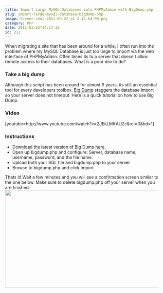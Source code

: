 ```yaml
---
title: Import Large MySQL Databases into PHPMyAdmin with BigDump.php
slug: import-large-mysql-database-bigdump-php
image: Screen-shot-2011-03-22-at-2.14.54-PM.png
category: PHP
date: 2011-03-22T14:17:33
id: 211
---
```


When migrating a site that has been around for a while, I often run into the problem where my MySQL Database is just too large to import via the web interface of PHPMyAdmin. Often times its to a server that doesn't allow remote access to their databases. What is a poor dev to do?
<h3>Take a big dump</h3>
Although this script has been around for almost 9 years, its still an essential tool for every developers toolbox. <a href="http://www.ozerov.de/bigdump.php" target="_blank">Big Dump</a> staggers the database import so your server does not timeout. Here is a quick tutorial on how to use Big Dump.
<h3>Video</h3>
[youtube=http://www.youtube.com/watch?v=2JEkLMKAUZc&rel=0&hd=1]
<h3>Instructions</h3>

* Download the latest version of Big Dump <a href="http://www.ozerov.de/bigdump.zip" target="_blank">here</a>.
* Open up bigdump.php and configure: Server, database name, username, password, and the file name.
* Upload both your SQL file and bigdump.php to your server
* Browse to bigdump.php and click import

Thats it! Wait a few minutes and you will see a confirmation screen similar to the one below. Make sure to delete bigdump.php off your server when you are finished.
<img class="aligncenter size-full wp-image-214" title="BigDump PHPmyadmin" src="Screen-shot-2011-03-22-at-2.09.25-PM.png" alt="" width="557" height="321" />

